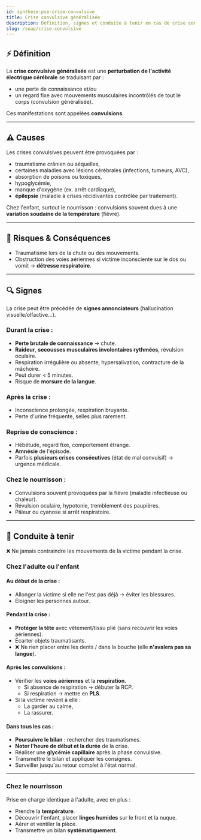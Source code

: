 ---
id: synthese-pse-crise-convulsive
title: Crise convulsive généralisée
description: Définition, signes et conduite à tenir en cas de crise convulsive
slug: /suap/crise-convulsive
---


## ⚡ Définition

La **crise convulsive généralisée** est une **perturbation de l'activité électrique cérébrale** se traduisant par :

- une perte de connaissance et/ou
- un regard fixe avec mouvements musculaires incontrôlés de tout le corps (convulsion généralisée).

Ces manifestations sont appelées **convulsions**.

---

## ⚠️ Causes

Les crises convulsives peuvent être provoquées par :

- traumatisme crânien ou séquelles,
- certaines maladies avec lésions cérébrales (infections, tumeurs, AVC),
- absorption de poisons ou toxiques,
- hypoglycémie,
- manque d'oxygène (ex. arrêt cardiaque),
- **épilepsie** (maladie à crises récidivantes contrôlée par traitement).

Chez l'enfant, surtout le nourrisson : convulsions souvent dues à une **variation soudaine de la température** (fièvre).

---

## 🎯 Risques & Conséquences

- Traumatisme lors de la chute ou des mouvements.
- Obstruction des voies aériennes si victime inconsciente sur le dos ou vomit → **détresse respiratoire**.

---

## 🔍 Signes

La crise peut être précédée de **signes annonciateurs** (hallucination visuelle/olfactive…).

### Durant la crise :

- **Perte brutale de connaissance** → chute.
- **Raideur**, **secousses musculaires involontaires rythmées**, révulsion oculaire.
- Respiration irrégulière ou absente, hypersalivation, contracture de la mâchoire.
- Peut durer < 5 minutes.
- Risque de **morsure de la langue**.

### Après la crise :

- Inconscience prolongée, respiration bruyante.
- Perte d'urine fréquente, selles plus rarement.

### Reprise de conscience :

- Hébétude, regard fixe, comportement étrange.
- **Amnésie** de l'épisode.
- Parfois **plusieurs crises consécutives** (état de mal convulsif) → urgence médicale.

### Chez le nourrisson :

- Convulsions souvent provoquées par la fièvre (maladie infectieuse ou chaleur).
- Révulsion oculaire, hypotonie, tremblement des paupières.
- Pâleur ou cyanose si arrêt respiratoire.

---

## 🛟 Conduite à tenir

<Admonition type="danger">
❌ Ne jamais contraindre les mouvements de la victime pendant la crise.
</Admonition>

### Chez l'adulte ou l'enfant

#### Au début de la crise :

- Allonger la victime si elle ne l'est pas déjà → éviter les blessures.
- Éloigner les personnes autour.

#### Pendant la crise :

- **Protéger la tête** avec vêtement/tissu plié (sans recouvrir les voies aériennes).
- Écarter objets traumatisants.
- ❌ Ne rien placer entre les dents / dans la bouche (elle **n'avalera pas sa langue**).

#### Après les convulsions :

- Vérifier les **voies aériennes** et la **respiration**.
  - Si absence de respiration → débuter la RCP.
  - Si respiration → mettre en **PLS**.
- Si la victime revient à elle :
  - La garder au calme,
  - La rassurer.

#### Dans tous les cas :

- **Poursuivre le bilan** : rechercher des traumatismes.
- **Noter l'heure de début et la durée** de la crise.
- Réaliser une **glycémie capillaire** après la phase convulsive.
- Transmettre le bilan et appliquer les consignes.
- Surveiller jusqu'au retour complet à l'état normal.

---

### Chez le nourrisson

Prise en charge identique à l'adulte, avec en plus :

- Prendre la **température**.
- Découvrir l'enfant, placer **linges humides** sur le front et la nuque.
- Aérer et ventiler la pièce.
- Transmettre un bilan **systématiquement**.

